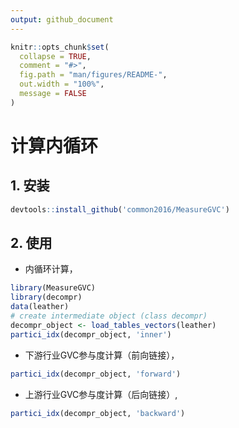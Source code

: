 ```yaml
---
output: github_document
---
```


<!-- README.md is generated from README.Rmd. Please edit that file -->

```r
knitr::opts_chunk$set(
  collapse = TRUE,
  comment = "#>",
  fig.path = "man/figures/README-",
  out.width = "100%",
  message = FALSE
)
```

# 计算内循环

## 1. 安装

```r
devtools::install_github('common2016/MeasureGVC')
```

## 2. 使用

- 内循环计算，

```r
library(MeasureGVC)
library(decompr)
data(leather)
# create intermediate object (class decompr)
decompr_object <- load_tables_vectors(leather)
partici_idx(decompr_object, 'inner')
```

- 下游行业GVC参与度计算（前向链接），

```r
partici_idx(decompr_object, 'forward')
```


- 上游行业GVC参与度计算（后向链接）,

```r
partici_idx(decompr_object, 'backward')
```

<!-- ## 3. 参考文献 -->

<!-- - 陈普和傅元海，全球价值链视角下经济内循环测度与应用. 统计研究（已接受）. 2022. -->
<!-- - Wang, Z., Shang-Jin Wei, Xinding Yu, Kunfu Zhu, Measures of Participation in Glabal Value Chains and Global Business Cycles. 2017, NBER. Number:23222. -->
